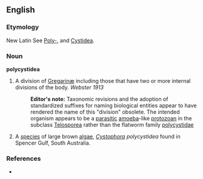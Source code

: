 ==English==
{{rfc|needs moving to Capitalized version, and reformatting as a standard taxonomic entry}}

===Etymology===
New Latin See [[Poly-]], and [[Cystidea]].

===Noun===
'''polycystidea'''

# {{Zoölogy}} A division of [[Gregarinæ]] including those that have two or more internal divisions of the body.  ''Webster 1913''
#: '''Editor's note:'''  Taxonomic revisions and the adoption of standardized suffixes for naming biological entities appear to have rendered the name of this "division" obsolete.  The intended organism appears to be a [[parasitic]] [[amoeba]]-like [[protozoan]] in the subclass [[Telosporea]] rather than the flatworm family [[polycystidae]]
# {{zoology}} A [[species]] of large brown [[algae]], ''[[Cystophora]] polycystidea'' found in Spencer Gulf, South Australia.

===References===
* {{R:Webster 1913}}